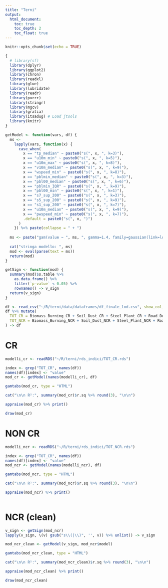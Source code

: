 ```yaml
---
title: "Terni"
output: 
  html_document:
    toc: true
    toc_depth: 2
    toc_float: true
---
```


```r
knitr::opts_chunk$set(echo = TRUE)

{
  # library(sf)
  library(dplyr)
  library(ggplot2)
  library(chron)
  library(readxl)
  library(glue)
  library(lubridate)
  library(readr)
  library(purrr)
  library(stringr)
  library(mgcv)
  library(gratia)
  library(itsadug) # Load jtools
  library(knitr)
} 

getModel <- function(vars, df) {
  ms <- 
    lapply(vars, function(x) {
      case_when(
        x == "tp_median" ~ paste0("s(", x, ", k=3)"),
        x == "u10m_min" ~ paste0("s(", x, ", k=5)"),
        x == "u10m_max" ~ paste0("s(", x, ", k=8)"),
        x == "v10m_median" ~ paste0("s(", x, ", k=9)"),
        x == "wspeed_min" ~ paste0("s(", x, ", k=8)"),
        x == "pblmin_median" ~ paste0("s(", x, ", k=3)"),
        x == "pbl00_median" ~ paste0("s(", x, ", k=6)"),
        x == "pblmin_IQR" ~ paste0("s(", x, ", k=9)"),
        x == "pbl00_min" ~ paste0("s(", x, ", k=1)"),
        x == "s7_sup_200" ~ paste0("s(", x, ", k=3)"),
        x == "s5_sup_200" ~ paste0("s(", x, ", k=9)"),
        x == "s1_sup_200" ~ paste0("s(", x, ", k=7)"),
        x == "u10m_median" ~ paste0("s(", x, ", k=9)"),
        x == "pwspeed_min" ~ paste0("s(", x, ", k=7)"),
        .default = paste0("s(", x, ")")
      )
    }) %>% paste(collapse = " + ") 
  
  ms <- paste("gam(value ~ ", ms, ", gamma=1.4, family=gaussian(link=log), data = df)")
  
  cat("stringa modello: ", ms)
  mod <- eval(parse(text = ms))
  return(mod)
}

getSign <- function(mod) {
  summary(mod)$s.table %>% 
    as.data.frame() %>% 
    filter(`p-value` < 0.05) %>% 
    rownames() -> v_sign
  return(v_sign)
}

df <- read_csv("~/R/terni/data/dataframes/df_finale_lod.csv", show_col_types = FALSE)
df %>% mutate(
  TOT_CR = Biomass_Burning_CR + Soil_Dust_CR + Steel_Plant_CR + Road_Dust_CR + Brake_Dust_CR,
  TOT_NCR = Biomass_Burning_NCR + Soil_Dust_NCR + Steel_Plant_NCR + Road_Dust_NCR + Brake_Dust_NCR
) -> df
```


# CR

```r

modelli_cr <- readRDS("~/R/terni/rds_indici/TOT_CR.rds")

index <- grep("TOT_CR", names(df))
names(df)[index] <- "value"
mod_cr <- getModel(names(modelli_cr), df)

gamtabs(mod_cr, type = "HTML")

cat("\n\n R²:", summary(mod_cr)$r.sq %>% round(3), "\n\n")

appraise(mod_cr) %>% print()

draw(mod_cr)
```




# NON CR

```r

modelli_ncr <- readRDS("~/R/terni/rds_indici/TOT_NCR.rds")

index <- grep("TOT_CR", names(df))
names(df)[index] <- "value"
mod_ncr <- getModel(names(modelli_ncr), df)

gamtabs(mod_ncr, type = "HTML")

cat("\n\n R²:", summary(mod_ncr)$r.sq %>% round(3), "\n\n")

appraise(mod_ncr) %>% print()
  
```

# NCR (clean)

```r

v_sign <- getSign(mod_ncr)
lapply(v_sign, \(v) gsub("s\\(|\\)", '', v)) %>% unlist() -> v_sign

mod_ncr_clean <- getModel(v_sign, mod_ncr$model) 

gamtabs(mod_ncr_clean, type = "HTML")

cat("\n\n R²:", summary(mod_ncr_clean)$r.sq %>% round(3), "\n\n")

appraise(mod_ncr_clean) %>% print()

draw(mod_ncr_clean)
```
